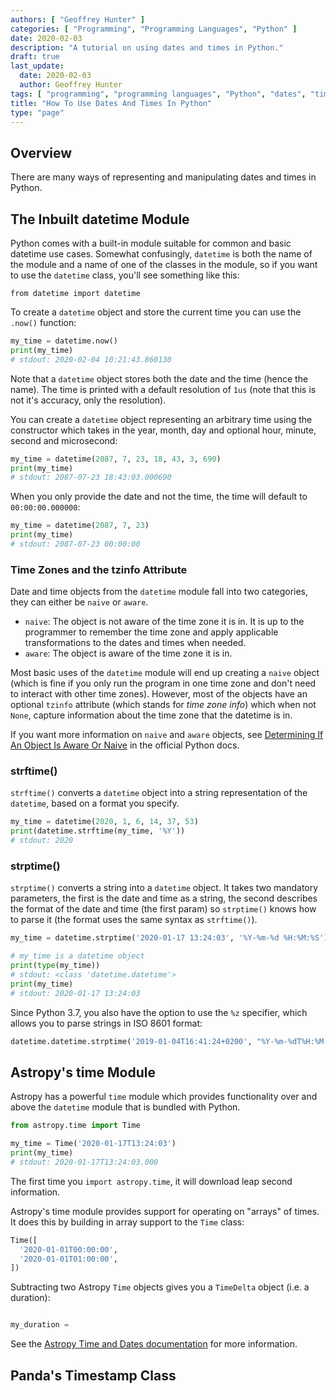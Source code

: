 ```yaml
---
authors: [ "Geoffrey Hunter" ]
categories: [ "Programming", "Programming Languages", "Python" ]
date: 2020-02-03
description: "A tutorial on using dates and times in Python."
draft: true
last_update:
  date: 2020-02-03
  author: Geoffrey Hunter
tags: [ "programming", "programming languages", "Python", "dates", "times", "tutorial", "datetime", "time zones", "UTC", "strftime", "strptime", "modules", "tzinfo", "ISO 8601" ]
title: "How To Use Dates And Times In Python"
type: "page"
---
```


## Overview

There are many ways of representing and manipulating dates and times in Python.

## The Inbuilt datetime Module

Python comes with a built-in module suitable for common and basic datetime use cases. Somewhat confusingly, `datetime` is both the name of the module and a name of one of the classes in the module, so if you want to use the `datetime` class, you'll see something like this:

`from datetime import datetime`

To create a `datetime` object and store the current time you can use the `.now()` function:

```python
my_time = datetime.now()
print(my_time)
# stdout: 2020-02-04 10:21:43.860130
```

Note that a `datetime` object stores both the date and the time (hence the name). The time is printed with a default resolution of `1us` (note that this is not it's accuracy, only the resolution).

You can create a `datetime` object representing an arbitrary time using the constructor which takes in the year, month, day and optional hour, minute, second and microsecond:

```python
my_time = datetime(2087, 7, 23, 18, 43, 3, 690)
print(my_time)
# stdout: 2087-07-23 18:43:03.000690
```

When you only provide the date and not the time, the time will default to `00:00:00.000000`:

```python
my_time = datetime(2087, 7, 23)
print(my_time)
# stdout: 2087-07-23 00:00:00
```

### Time Zones and the tzinfo Attribute

Date and time objects from the `datetime` module fall into two categories, they can either be `naive` or `aware`.

* `naive`: The object is not aware of the time zone it is in. It is up to the programmer to remember the time zone and apply applicable transformations to the dates and times when needed.
* `aware`: The object is aware of the time zone it is in.

Most basic uses of the `datetime` module will end up creating a `naive` object (which is fine if you only run the program in one time zone and don't need to interact with other time zones). However, most of the objects have an optional `tzinfo` attribute (which stands for _time zone info_) which when not `None`, capture information about the time zone that the datetime is in.

If you want more information on `naive` and `aware` objects, see [Determining If An Object Is Aware Or Naive](https://docs.python.org/3/library/datetime.html#determining-if-an-object-is-aware-or-naive) in the official Python docs.

### strftime()

`strftime()` converts a `datetime` object into a string representation of the `datetime`, based on a format you specify.

```python
my_time = datetime(2020, 1, 6, 14, 37, 53)
print(datetime.strftime(my_time, '%Y'))
# stdout: 2020
```

### strptime()

`strptime()` converts a string into a `datetime` object. It takes two mandatory parameters, the first is the date and time as a string, the second describes the format of the date and time (the first param) so `strptime()` knows how to parse it (the format uses the same syntax as `strftime()`).

```python
my_time = datetime.strptime('2020-01-17 13:24:03', '%Y-%m-%d %H:%M:%S')

# my_time is a datetime object
print(type(my_time))
# stdout: <class 'datetime.datetime'>
print(my_time)
# stdout: 2020-01-17 13:24:03
```

Since Python 3.7, you also have the option to use the `%z` specifier, which allows you to parse strings in ISO 8601 format:

```python
datetime.datetime.strptime('2019-01-04T16:41:24+0200', "%Y-%m-%dT%H:%M:%S%z")
```

## Astropy's time Module

Astropy has a powerful `time` module which provides functionality over and above the `datetime` module that is bundled with Python.

```python
from astropy.time import Time

my_time = Time('2020-01-17T13:24:03')
print(my_time)
# stdout: 2020-01-17T13:24:03.000
```

The first time you `import astropy.time`, it will download leap second information.

Astropy's time module provides support for operating on "arrays" of times. It does this by building in array support to the `Time` class:

```python
Time([
  '2020-01-01T00:00:00',
  '2020-01-01T01:00:00',
])
```

Subtracting two Astropy `Time` objects gives you a `TimeDelta` object (i.e. a duration):

```python

my_duration = 
```

See the [Astropy Time and Dates documentation](https://docs.astropy.org/en/stable/time/) for more information.

## Panda's Timestamp Class
